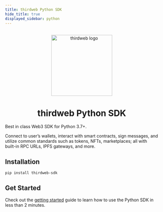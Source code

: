 ```yaml
---
title: thirdweb Python SDK
hide_title: true
displayed_sidebar: python
---
```



<p align="center">
  <br />
  <a href="https://thirdweb.com">
    <img src="/assets/icons/thirdweb.svg" width="200" alt="thirdweb logo" />
  </a>
  <br />
</p>
<h1 align="center">thirdweb Python SDK</h1>

Best in class Web3 SDK for Python 3.7+.

Connect to user&rsquo;s wallets, interact with smart contracts, sign
messages, and utilize common standards such as tokens, NFTs, marketplaces; all with built-in RPC URLs, IPFS gateways, and more.

<OpenSourceInfo
  repoName="Python SDK"
  repoUrl="https://github.com/thirdweb-dev/python-sdk"
  isLibrary={false}
/>

## Installation

```bash
pip install thirdweb-sdk
```

## Get Started

Check out the [getting started](/python/getting-started) guide to learn how to use the Python SDK in less than 2 minutes.

<div className="row" style={{ marginBottom: 24, padding: 8 }}>
  <div className="col col--12" style={{ padding: 8, paddingTop: 0 }}>
    <QuickstartCard
      name="Get started with the Python SDK"
      link="/python/getting-started"
      image="/assets/icons/education.png"
    />
  </div>
</div>
